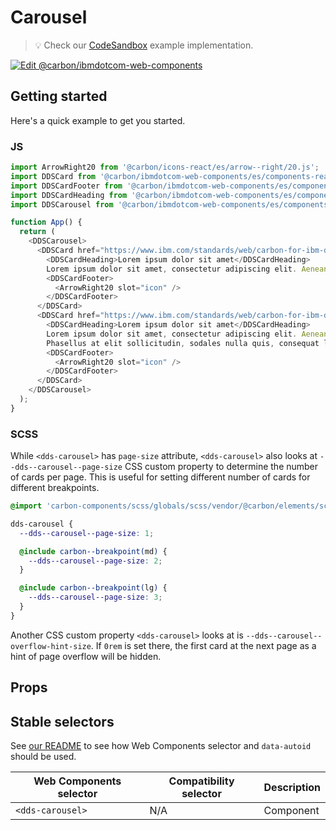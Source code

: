 
# Carousel

> 💡 Check our
> [CodeSandbox](https://githubbox.com/carbon-design-system/carbon-for-ibm-dotcom/tree/master/packages/web-components/examples/codesandbox/components-react/carousel)
> example implementation.

[![Edit @carbon/ibmdotcom-web-components](https://codesandbox.io/static/img/play-codesandbox.svg)](https://githubbox.com/carbon-design-system/carbon-for-ibm-dotcom/tree/master/packages/web-components/examples/codesandbox/components-react/carousel)

## Getting started

Here's a quick example to get you started.

### JS

```javascript
import ArrowRight20 from '@carbon/icons-react/es/arrow--right/20.js';
import DDSCard from '@carbon/ibmdotcom-web-components/es/components-react/card/card';
import DDSCardFooter from '@carbon/ibmdotcom-web-components/es/components-react/card/card-footer';
import DDSCardHeading from '@carbon/ibmdotcom-web-components/es/components-react/card/card-heading';
import DDSCarousel from '@carbon/ibmdotcom-web-components/es/components-react/carousel/carousel';

function App() {
  return (
    <DDSCarousel>
      <DDSCard href="https://www.ibm.com/standards/web/carbon-for-ibm-dotcom">
        <DDSCardHeading>Lorem ipsum dolor sit amet</DDSCardHeading>
        Lorem ipsum dolor sit amet, consectetur adipiscing elit. Aenean et ultricies est.
        <DDSCardFooter>
          <ArrowRight20 slot="icon" />
        </DDSCardFooter>
      </DDSCard>
      <DDSCard href="https://www.ibm.com/standards/web/carbon-for-ibm-dotcom">
        <DDSCardHeading>Lorem ipsum dolor sit amet</DDSCardHeading>
        Lorem ipsum dolor sit amet, consectetur adipiscing elit. Aenean et ultricies est. Mauris iaculis eget dolor nec hendrerit.
        Phasellus at elit sollicitudin, sodales nulla quis, consequat libero.
        <DDSCardFooter>
          <ArrowRight20 slot="icon" />
        </DDSCardFooter>
      </DDSCard>
    </DDSCarousel>
  );
}
```

### SCSS

While `<dds-carousel>` has `page-size` attribute, `<dds-carousel>` also looks at `--dds--carousel--page-size` CSS custom property to determine the number of cards per page.
This is useful for setting different number of cards for different breakpoints.

```scss
@import 'carbon-components/scss/globals/scss/vendor/@carbon/elements/scss/layout/breakpoint';

dds-carousel {
  --dds--carousel--page-size: 1;

  @include carbon--breakpoint(md) {
    --dds--carousel--page-size: 2;
  }

  @include carbon--breakpoint(lg) {
    --dds--carousel--page-size: 3;
  }
}
```

Another CSS custom property `<dds-carousel>` looks at is `--dds--carousel--overflow-hint-size`. If `0rem` is set there, the first card at the next page as a hint of page overflow will be hidden.

## Props

<Props of={PropTypesRef} />

## Stable selectors

See [our README](https://github.com/carbon-design-system/carbon-for-ibm-dotcom/tree/master/packages/web-components#stable-selectors-for-analytics-and-integratione2e-testing-in-web-components) to see how Web Components selector and `data-autoid` should be used.

| Web Components selector | Compatibility selector | Description |
| ----------------------- | ---------------------- | ----------- |
| `<dds-carousel>`        | N/A                    | Component   |

<Description markdown={contributing} />
